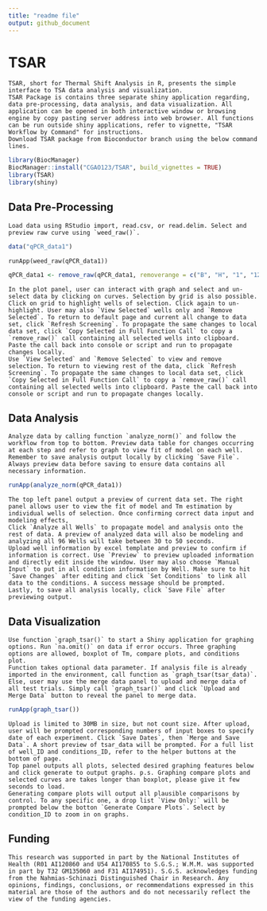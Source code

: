 ```yaml
---
title: "readme file"
output: github_document
---
```


# TSAR
    TSAR, short for Thermal Shift Analysis in R, presents the simple interface to TSA data analysis and visualization.
    TSAR Package is contains three separate shiny application regarding, data pre-processing, data analysis, and data visualization. All application can be opened in both interactive window or browsing engine by copy pasting server address into web browser. All functions can be run outside shiny applications, refer to vignette, "TSAR Workflow by Command" for instructions.
    Download TSAR package from Bioconductor branch using the below command lines.
```r
library(BiocManager)
BiocManager::install("CGAO123/TSAR", build_vignettes = TRUE)
library(TSAR)
library(shiny)
```

## Data Pre-Processing
    Load data using RStudio import, read.csv, or read.delim. Select and preview raw curve using `weed_raw()`.
```r
data("qPCR_data1")
```
```{reval=FALSE}
runApp(weed_raw(qPCR_data1))
```
```r
qPCR_data1 <- remove_raw(qPCR_data1, removerange = c("B", "H", "1", "12"))
```
    In the plot panel, user can interact with graph and select and un-select data by clicking on curves. Selection by grid is also possible. Click on grid to highlight wells of selection. Click again to un-highlight. User may also `View Selected` wells only and `Remove Selected`. To return to default page and current all change to data set, click `Refresh Screening`. To propagate the same changes to local data set, click `Copy Selected in Full Function Call` to copy a `remove_raw()` call containing all selected wells into clipboard. Paste the call back into console or script and run to propagate changes locally. 
    Use `View Selected` and `Remove Selected` to view and remove selection. To return to viewing rest of the data, click `Refresh Screening`. To propagate the same changes to local data set, click `Copy Selected in Full Function Call` to copy a `remove_raw()` call containing all selected wells into clipboard. Paste the call back into console or script and run to propagate changes locally.

## Data Analysis

    Analyze data by calling function `analyze_norm()` and follow the workflow from top to bottom. Preview data table for changes occurring at each step and refer to graph to view fit of model on each well. Remember to save analysis output locally by clicking `Save File`. Always preview data before saving to ensure data contains all necessary information.
```r
runApp(analyze_norm(qPCR_data1))
```
    The top left panel output a preview of current data set. The right panel allows user to view the fit of model and Tm estimation by individual wells of selection. Once confirming correct data input and modeling effects,
    Click `Analyze all Wells` to propagate model and analysis onto the rest of data. A preview of analyzed data will also be modeling and analyzing all 96 Wells will take between 30 to 50 seconds.
    Upload well information by excel template and preview to confirm if information is correct. Use `Preview` to preview uploaded information and directly edit inside the window. User may also choose `Manual Input` to put in all condition information by Well. Make sure to hit `Save Changes` after editing and click `Set Conditions` to link all data to the conditions. A success message should be prompted.
    Lastly, to save all analysis locally, click `Save File` after previewing output. 

## Data Visualization

    Use function `graph_tsar()` to start a Shiny application for graphing options. Run `na.omit()` on data if error occurs. Three graphing options are allowed, boxplot of Tm, compare plots, and conditions plot.
    Function takes optional data parameter. If analysis file is already imported in the environment, call function as `graph_tsar(tsar_data)`. Else, user may use the merge data panel to upload and merge data of all test trials. Simply call `graph_tsar()` and click `Upload and Merge Data` button to reveal the panel to merge data.
```r
runApp(graph_tsar())
```
    Upload is limited to 30MB in size, but not count size. After upload, user will be prompted corresponding numbers of input boxes to specify date of each experiment. Click `Save Dates`, then `Merge and Save Data`. A short preview of tsar_data will be prompted. For a full list of well_ID and conditions_ID, refer to the helper buttons at the bottom of page.
    Top panel outputs all plots, selected desired graphing features below and click generate to output graphs. p.s. Graphing compare plots and selected curves are takes longer than boxplot, please give it few seconds to load.
    Generating compare plots will output all plausible comparisons by control. To any specific one, a drop list `View Only:` will be prompted below the botton `Generate Compare Plots`. Select by condition_ID to zoom in on graphs.

## Funding

    This research was supported in part by the National Institutes of Health (R01 AI120860 and U54 AI170855 to S.G.S.; W.M.M. was supported in part by T32 GM135060 and F31 AI174951). S.G.S. acknowledges funding from the Nahmias-Schinazi Distinguished Chair in Research. Any opinions, findings, conclusions, or recommendations expressed in this material are those of the authors and do not necessarily reflect the view of the funding agencies.  
